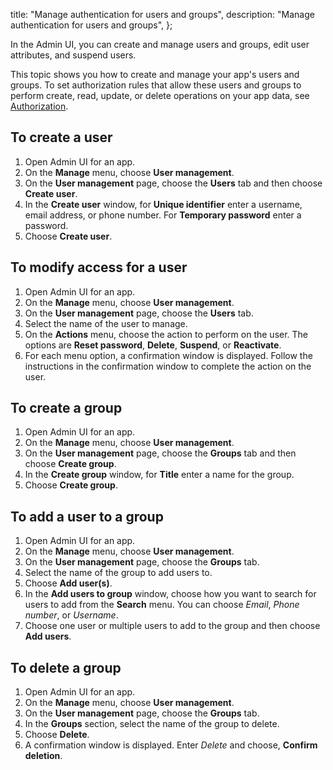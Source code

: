   title: "Manage authentication for users and groups",
  description: "Manage authentication for users and groups",
};



In the Admin UI, you can create and manage users and groups, edit user attributes, and suspend users.

This topic shows you how to create and manage your app's users and groups. To set authorization rules that allow these users and groups to perform create, read, update, or delete operations on your app data, see [Authorization](/console/authz/authorization).

## To create a user
1. Open Admin UI for an app.
2. On the **Manage** menu, choose **User management**.
3. On the **User management** page, choose the **Users** tab and then choose **Create user**.
4. In the **Create user** window, for **Unique identifier** enter a username, email address, or phone number. For **Temporary password** enter a password.
5. Choose **Create user**.

## To modify access for a user
1. Open Admin UI for an app.
2. On the **Manage** menu, choose **User management**.
3. On the **User management** page, choose the **Users** tab.
4. Select the name of the user to manage.
5. On the **Actions** menu, choose the action to perform on the user. The options are **Reset password**, **Delete**, **Suspend**, or **Reactivate**.
6. For each menu option, a confirmation window is displayed. Follow the instructions in the confirmation window to complete the action on the user. 

## To create a group
1. Open Admin UI for an app.
2. On the **Manage** menu, choose **User management**. 
3. On the **User management** page, choose the **Groups** tab and then choose **Create group**.
4. In the **Create group** window, for **Title** enter a name for the group.
5. Choose **Create group**.

## To add a user to a group
1. Open Admin UI for an app.
2. On the **Manage** menu, choose **User management**. 
3. On the **User management** page, choose the **Groups** tab.
4. Select the name of the group to add users to.
5. Choose **Add user(s)**.
6. In the **Add users to group** window, choose how you want to search for users to add from the **Search** menu. You can choose *Email*, *Phone number*, or *Username*.
7. Choose one user or multiple users to add to the group and then choose **Add users**.

## To delete a group
1. Open Admin UI for an app.
2. On the **Manage** menu, choose **User management**. 
3. On the **User management** page, choose the **Groups** tab.
4. In the **Groups** section, select the name of the group to delete.
5. Choose **Delete**.
6. A confirmation window is displayed. Enter *Delete* and choose, **Confirm deletion**.


